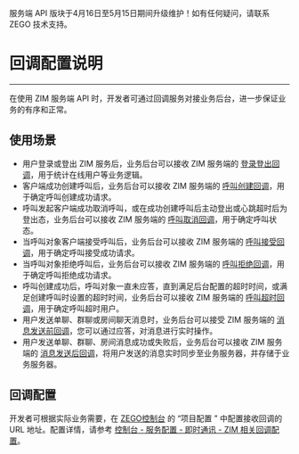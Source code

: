 
<Warning title="警告">服务端 API 版块于4月16日至5月15日期间升级维护！如有任何疑问，请联系 ZEGO 技术支持。</Warning>
# 回调配置说明
---

<Content />
    
在使用 ZIM 服务端 API 时，开发者可通过回调服务对接业务后台，进一步保证业务的有序和正常。

## 使用场景

- 用户登录或登出 ZIM 服务后，业务后台可以接收 ZIM 服务端的 [登录登出回调](./Login%20and%20logout.mdx)，用于统计在线用户等业务逻辑。
- 客户端成功创建呼叫后，业务后台可以接收 ZIM 服务端的 [呼叫创建回调](./Call%20invitation%20sent.mdx)，用于确定呼叫创建成功请求。
- 呼叫发起客户端成功取消呼叫，或在成功创建呼叫后主动登出或心跳超时后为登出态，业务后台可以接收 ZIM 服务端的 [呼叫取消回调](./Call%20invitation%20canceled.mdx)，用于确定呼叫状态。
- 当呼叫对象客户端接受呼叫后，业务后台可以接收 ZIM 服务端的 [呼叫接受回调](./Call%20invitation%20accepted.mdx)，用于确定呼叫接受成功请求。
- 当呼叫对象拒绝呼叫后，业务后台可以接收 ZIM 服务端的 [呼叫拒绝回调](./Call%20invitation%20rejected.mdx)，用于确定呼叫拒绝成功请求。
- 呼叫创建成功后，呼叫对象一直未应答，直到满足后台配置的超时时间，或满足创建呼叫时设置的超时时间，业务后台可以接收 ZIM 服务端的 [呼叫超时回调](./Call%20invitation%20timed%20out.mdx)，用于确定呼叫超时用户。
- 用户发送单聊、群聊或房间聊天消息时，业务后台可以接受 ZIM 服务端的 [消息发送前回调](./Message%20not%20sent%20yet.mdx)，您可以通过应答，对消息进行实时操作。
- 用户发送单聊、群聊、房间消息成功或失败后，业务后台可以接收 ZIM 服务端的 [消息发送后回调](./Message%20sent.mdx)，将用户发送的消息实时同步至业务服务器，并存储于业务服务器。


## 回调配置

开发者可根据实际业务需要，在 [ZEGO控制台](https://console.zego.im) 的 “项目配置 ” 中配置接收回调的 URL 地址。配置详情，请参考 [控制台 - 服务配置 - 即时通讯 - ZIM 相关回调配置](https://doc-zh.zego.im/article/17223)。
